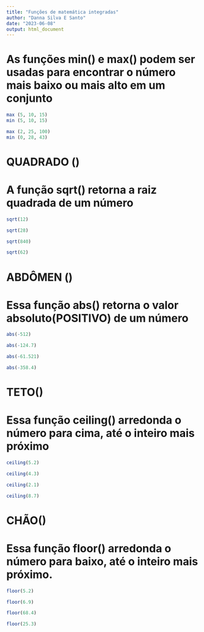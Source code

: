 ```yaml
---
title: "Funções de matemática integradas"
author: "Danna Silva E Santo"
date: "2023-06-08"
output: html_document
---
```

# As funções min() e max() podem ser usadas para encontrar o número mais baixo ou mais alto em um conjunto 

```r
max (5, 10, 15)
min (5, 10, 15)

max (2, 25, 100)
min (0, 28, 43)
```

# QUADRADO ()
# A função sqrt() retorna a raiz quadrada de um número 
```r
sqrt(12)

sqrt(28)

sqrt(840)

sqrt(62)
```

# ABDÔMEN ()
# Essa função abs() retorna o valor absoluto(POSITIVO) de um número
```r
abs(-512)

abs(-124.7)

abs(-61.521)

abs(-358.4)
```

# TETO()
# Essa função ceiling() arredonda o número para cima, até o inteiro mais próximo
```r
ceiling(5.2)

ceiling(4.3)

ceiling(2.1)

ceiling(8.7)
```

# CHÃO()
# Essa função floor() arredonda o número para baixo, até o inteiro mais próximo.
```r
floor(5.2)

floor(6.9)

floor(68.4)

floor(25.3)
```

